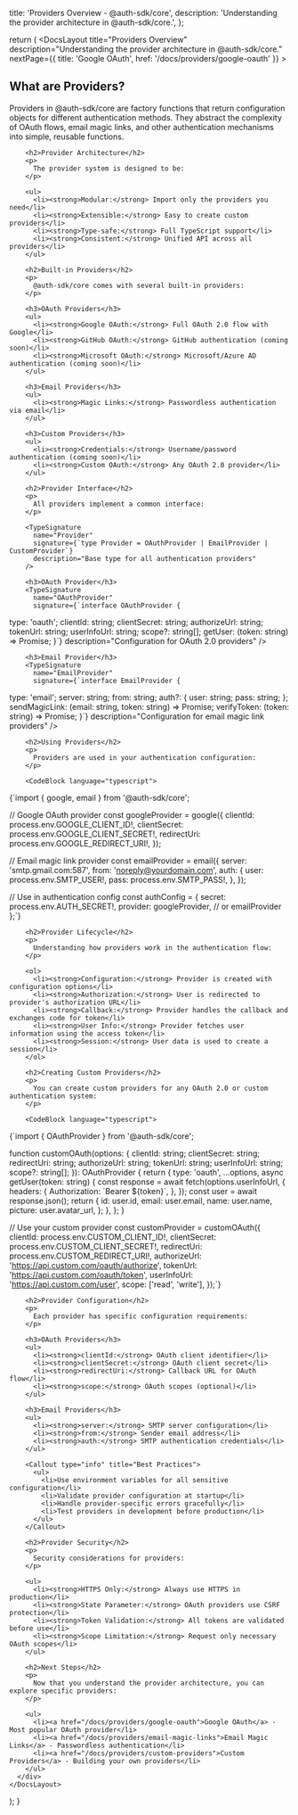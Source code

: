 
  title: 'Providers Overview - @auth-sdk/core',
  description: 'Understanding the provider architecture in @auth-sdk/core.',
};

  return (
    <DocsLayout
      title="Providers Overview"
      description="Understanding the provider architecture in @auth-sdk/core."
      nextPage={{ title: 'Google OAuth', href: '/docs/providers/google-oauth' }}
    >
      <div>
        <h2>What are Providers?</h2>
        <p>
          Providers in @auth-sdk/core are factory functions that return configuration objects 
          for different authentication methods. They abstract the complexity of OAuth flows, 
          email magic links, and other authentication mechanisms into simple, reusable functions.
        </p>

        <h2>Provider Architecture</h2>
        <p>
          The provider system is designed to be:
        </p>

        <ul>
          <li><strong>Modular:</strong> Import only the providers you need</li>
          <li><strong>Extensible:</strong> Easy to create custom providers</li>
          <li><strong>Type-safe:</strong> Full TypeScript support</li>
          <li><strong>Consistent:</strong> Unified API across all providers</li>
        </ul>

        <h2>Built-in Providers</h2>
        <p>
          @auth-sdk/core comes with several built-in providers:
        </p>

        <h3>OAuth Providers</h3>
        <ul>
          <li><strong>Google OAuth:</strong> Full OAuth 2.0 flow with Google</li>
          <li><strong>GitHub OAuth:</strong> GitHub authentication (coming soon)</li>
          <li><strong>Microsoft OAuth:</strong> Microsoft/Azure AD authentication (coming soon)</li>
        </ul>

        <h3>Email Providers</h3>
        <ul>
          <li><strong>Magic Links:</strong> Passwordless authentication via email</li>
        </ul>

        <h3>Custom Providers</h3>
        <ul>
          <li><strong>Credentials:</strong> Username/password authentication (coming soon)</li>
          <li><strong>Custom OAuth:</strong> Any OAuth 2.0 provider</li>
        </ul>

        <h2>Provider Interface</h2>
        <p>
          All providers implement a common interface:
        </p>

        <TypeSignature
          name="Provider"
          signature={`type Provider = OAuthProvider | EmailProvider | CustomProvider`}
          description="Base type for all authentication providers"
        />

        <h3>OAuth Provider</h3>
        <TypeSignature
          name="OAuthProvider"
          signature={`interface OAuthProvider {
  type: 'oauth';
  clientId: string;
  clientSecret: string;
  authorizeUrl: string;
  tokenUrl: string;
  userInfoUrl: string;
  scope?: string[];
  getUser: (token: string) => Promise<User>;
}`}
          description="Configuration for OAuth 2.0 providers"
        />

        <h3>Email Provider</h3>
        <TypeSignature
          name="EmailProvider"
          signature={`interface EmailProvider {
  type: 'email';
  server: string;
  from: string;
  auth?: {
    user: string;
    pass: string;
  };
  sendMagicLink: (email: string, token: string) => Promise<void>;
  verifyToken: (token: string) => Promise<boolean>;
}`}
          description="Configuration for email magic link providers"
        />

        <h2>Using Providers</h2>
        <p>
          Providers are used in your authentication configuration:
        </p>

        <CodeBlock language="typescript">
{`import { google, email } from '@auth-sdk/core';

// Google OAuth provider
const googleProvider = google({
  clientId: process.env.GOOGLE_CLIENT_ID!,
  clientSecret: process.env.GOOGLE_CLIENT_SECRET!,
  redirectUri: process.env.GOOGLE_REDIRECT_URI!,
});

// Email magic link provider
const emailProvider = email({
  server: 'smtp.gmail.com:587',
  from: 'noreply@yourdomain.com',
  auth: {
    user: process.env.SMTP_USER!,
    pass: process.env.SMTP_PASS!,
  },
});

// Use in authentication config
const authConfig = {
  secret: process.env.AUTH_SECRET!,
  provider: googleProvider, // or emailProvider
};`}
        </CodeBlock>

        <h2>Provider Lifecycle</h2>
        <p>
          Understanding how providers work in the authentication flow:
        </p>

        <ol>
          <li><strong>Configuration:</strong> Provider is created with configuration options</li>
          <li><strong>Authorization:</strong> User is redirected to provider's authorization URL</li>
          <li><strong>Callback:</strong> Provider handles the callback and exchanges code for token</li>
          <li><strong>User Info:</strong> Provider fetches user information using the access token</li>
          <li><strong>Session:</strong> User data is used to create a session</li>
        </ol>

        <h2>Creating Custom Providers</h2>
        <p>
          You can create custom providers for any OAuth 2.0 or custom authentication system:
        </p>

        <CodeBlock language="typescript">
{`import { OAuthProvider } from '@auth-sdk/core';

function customOAuth(options: {
  clientId: string;
  clientSecret: string;
  redirectUri: string;
  authorizeUrl: string;
  tokenUrl: string;
  userInfoUrl: string;
  scope?: string[];
}): OAuthProvider {
  return {
    type: 'oauth',
    ...options,
    async getUser(token: string) {
      const response = await fetch(options.userInfoUrl, {
        headers: {
          Authorization: \`Bearer \${token}\`,
        },
      });
      const user = await response.json();
      return {
        id: user.id,
        email: user.email,
        name: user.name,
        picture: user.avatar_url,
      };
    },
  };
}

// Use your custom provider
const customProvider = customOAuth({
  clientId: process.env.CUSTOM_CLIENT_ID!,
  clientSecret: process.env.CUSTOM_CLIENT_SECRET!,
  redirectUri: process.env.CUSTOM_REDIRECT_URI!,
  authorizeUrl: 'https://api.custom.com/oauth/authorize',
  tokenUrl: 'https://api.custom.com/oauth/token',
  userInfoUrl: 'https://api.custom.com/user',
  scope: ['read', 'write'],
});`}
        </CodeBlock>

        <h2>Provider Configuration</h2>
        <p>
          Each provider has specific configuration requirements:
        </p>

        <h3>OAuth Providers</h3>
        <ul>
          <li><strong>clientId:</strong> OAuth client identifier</li>
          <li><strong>clientSecret:</strong> OAuth client secret</li>
          <li><strong>redirectUri:</strong> Callback URL for OAuth flow</li>
          <li><strong>scope:</strong> OAuth scopes (optional)</li>
        </ul>

        <h3>Email Providers</h3>
        <ul>
          <li><strong>server:</strong> SMTP server configuration</li>
          <li><strong>from:</strong> Sender email address</li>
          <li><strong>auth:</strong> SMTP authentication credentials</li>
        </ul>

        <Callout type="info" title="Best Practices">
          <ul>
            <li>Use environment variables for all sensitive configuration</li>
            <li>Validate provider configuration at startup</li>
            <li>Handle provider-specific errors gracefully</li>
            <li>Test providers in development before production</li>
          </ul>
        </Callout>

        <h2>Provider Security</h2>
        <p>
          Security considerations for providers:
        </p>

        <ul>
          <li><strong>HTTPS Only:</strong> Always use HTTPS in production</li>
          <li><strong>State Parameter:</strong> OAuth providers use CSRF protection</li>
          <li><strong>Token Validation:</strong> All tokens are validated before use</li>
          <li><strong>Scope Limitation:</strong> Request only necessary OAuth scopes</li>
        </ul>

        <h2>Next Steps</h2>
        <p>
          Now that you understand the provider architecture, you can explore specific providers:
        </p>

        <ul>
          <li><a href="/docs/providers/google-oauth">Google OAuth</a> - Most popular OAuth provider</li>
          <li><a href="/docs/providers/email-magic-links">Email Magic Links</a> - Passwordless authentication</li>
          <li><a href="/docs/providers/custom-providers">Custom Providers</a> - Building your own providers</li>
        </ul>
      </div>
    </DocsLayout>
  );
}
